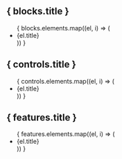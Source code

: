 


<Meta title="Element list" />

## { blocks.title }
<ul>
  { blocks.elements.map((el, i) => (<li key={i}><LinkTo kind={`${blocks.kindPrefix}${el.kind}`} story={el.title}>{el.title}</LinkTo></li>)) }
</ul>

## { controls.title }
<ul>
  { controls.elements.map((el, i) => (<li key={i}><LinkTo kind={`${controls.kindPrefix}${el.kind}`} story={el.title}>{el.title}</LinkTo></li>)) }
</ul>

## { features.title }
<ul>
  { features.elements.map((el, i) => (<li key={i}><LinkTo kind={`${features.kindPrefix}${el.kind}`} story={el.title}>{el.title}</LinkTo></li>)) }
</ul>
